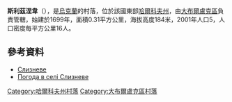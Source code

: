 {{coord|50|10|41|N|37|25|26|E|scale:100000_region:UA|display=title}}

'''斯利茲涅韋'''（{{lang-uk|Слизневе}}），是[[烏克蘭|烏克蘭]]的村落，位於該國東部[[哈爾科夫州|哈爾科夫州]]，由[[大布爾盧克區|大布爾盧克區]]負責管轄，始建於1699年，面積0.31平方公里，海拔高度184米，2001年人口5，人口密度每平方公里16人。

==參考資料==
* [http://gska2.rada.gov.ua/pls/z7502/A005?rdat1=09.01.2009&rf7571=32718 Слизневе]{{dead link|date=2018年3月 |bot=InternetArchiveBot |fix-attempted=yes }}
* [http://weather.in.ua/ua/har'kovskaja/24091 Погода в селі Слизневе] {{Wayback|url=http://weather.in.ua/ua/har%27kovskaja/24091 |date=20160323034533 }}

{{DEFAULTSORT:Слизневе}}
[[Category:哈爾科夫州村落|Category:哈爾科夫州村落]]
[[Category:大布爾盧克區村落|Category:大布爾盧克區村落]]


{{Kharkiv-geo-stub}}